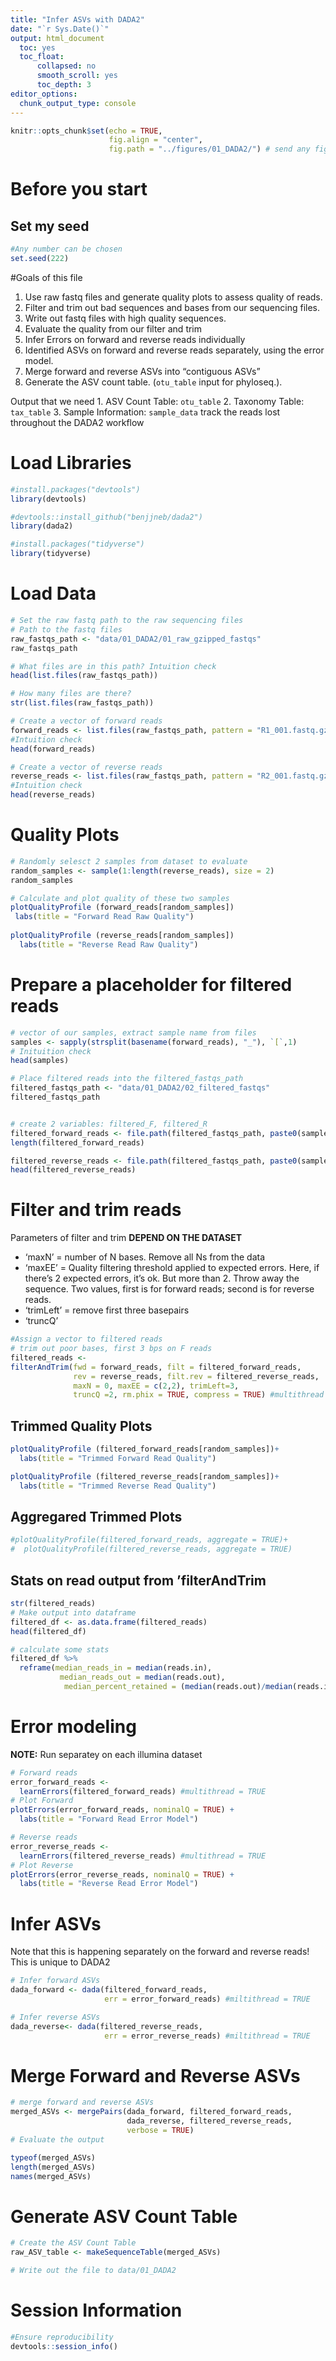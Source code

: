 ```yaml
---
title: "Infer ASVs with DADA2"
date: "`r Sys.Date()`"
output: html_document
  toc: yes
  toc_float:
      collapsed: no
      smooth_scroll: yes
      toc_depth: 3
editor_options: 
  chunk_output_type: console
---
```


```r
knitr::opts_chunk$set(echo = TRUE,
                      fig.align = "center", 
                      fig.path = "../figures/01_DADA2/") # send any figure output to this folder
```


# Before you start

## Set my seed
```r
#Any number can be chosen
set.seed(222)
```

#Goals of this file

1. Use raw fastq files and generate quality plots to assess quality of reads.
2. Filter and trim out bad sequences and bases from our sequencing files.
3. Write out fastq files with high quality sequences.
4. Evaluate the quality from our filter and trim 
5. Infer Errors on forward and reverse reads individually
6. Identified ASVs on forward and reverse reads separately, using the error model.
7. Merge forward and reverse ASVs into "contiguous ASVs"
8. Generate the ASV count table. (`otu_table` input for phyloseq.).


Output that we need
1. ASV Count Table: `otu_table`
2. Taxonomy Table: `tax_table`
3. Sample Information: `sample_data` track the reads lost throughout the DADA2 workflow

# Load Libraries
```r
#install.packages("devtools")
library(devtools)

#devtools::install_github("benjjneb/dada2")
library(dada2)

#install.packages("tidyverse")
library(tidyverse)
```


# Load Data
```r
# Set the raw fastq path to the raw sequencing files
# Path to the fastq files
raw_fastqs_path <- "data/01_DADA2/01_raw_gzipped_fastqs"
raw_fastqs_path

# What files are in this path? Intuition check
head(list.files(raw_fastqs_path))

# How many files are there?
str(list.files(raw_fastqs_path))

# Create a vector of forward reads
forward_reads <- list.files(raw_fastqs_path, pattern = "R1_001.fastq.gz", full.names = TRUE)
#Intuition check
head(forward_reads)

# Create a vector of reverse reads
reverse_reads <- list.files(raw_fastqs_path, pattern = "R2_001.fastq.gz", full.names = TRUE)
#Intuition check
head(reverse_reads)
```

# Quality Plots
```r
# Randomly selesct 2 samples from dataset to evaluate
random_samples <- sample(1:length(reverse_reads), size = 2)
random_samples

# Calculate and plot quality of these two samples
plotQualityProfile (forward_reads[random_samples])
 labs(title = "Forward Read Raw Quality")
 
plotQualityProfile (reverse_reads[random_samples])
  labs(title = "Reverse Read Raw Quality")
```

# Prepare a placeholder for filtered reads
```r
# vector of our samples, extract sample name from files
samples <- sapply(strsplit(basename(forward_reads), "_"), `[`,1)
# Inituition check
head(samples)

# Place filtered reads into the filtered_fastqs_path
filtered_fastqs_path <- "data/01_DADA2/02_filtered_fastqs"
filtered_fastqs_path


# create 2 variables: filtered_F, filtered_R
filtered_forward_reads <- file.path(filtered_fastqs_path, paste0(samples, "_R1_filtered.fastq.gz"))
length(filtered_forward_reads)

filtered_reverse_reads <- file.path(filtered_fastqs_path, paste0(samples, "_R2_filtered.fastq.gz"))
head(filtered_reverse_reads)
```

# Filter and trim reads

Parameters of filter and trim **DEPEND ON THE DATASET**

- 'maxN' = number of N bases. Remove all Ns from the data
- 'maxEE' = Quality filtering threshold applied to expected errors. Here, if there's 2 expected errors, it's ok. But more than 2. Throw away the sequence.
Two values, first is for forward reads; second is for reverse reads.
- 'trimLeft' = remove first three basepairs
- 'truncQ'

```r
#Assign a vector to filtered reads
# trim out poor bases, first 3 bps on F reads
filtered_reads <-
filterAndTrim(fwd = forward_reads, filt = filtered_forward_reads,
              rev = reverse_reads, filt.rev = filtered_reverse_reads,
              maxN = 0, maxEE = c(2,2), trimLeft=3, 
              truncQ =2, rm.phix = TRUE, compress = TRUE) #multithread = TRUE)
```

## Trimmed Quality Plots
```r
plotQualityProfile (filtered_forward_reads[random_samples])+
  labs(title = "Trimmed Forward Read Quality")

plotQualityProfile (filtered_reverse_reads[random_samples])+
  labs(title = "Trimmed Reverse Read Quality")
```

## Aggregared Trimmed Plots
```r
#plotQualityProfile(filtered_forward_reads, aggregate = TRUE)+
#  plotQualityProfile(filtered_reverse_reads, aggregate = TRUE)
```

## Stats on read output from 'filterAndTrim
```r
str(filtered_reads)
# Make output into dataframe
filtered_df <- as.data.frame(filtered_reads)
head(filtered_df)

# calculate some stats
filtered_df %>%
  reframe(median_reads_in = median(reads.in),
           median_reads_out = median(reads.out),
            median_percent_retained = (median(reads.out)/median(reads.in)))
```
        
          
# Error modeling
**NOTE:** Run separatey on each illumina dataset
```r
# Forward reads
error_forward_reads <-
  learnErrors(filtered_forward_reads) #multithread = TRUE
# Plot Forward
plotErrors(error_forward_reads, nominalQ = TRUE) +
  labs(title = "Forward Read Error Model")

# Reverse reads
error_reverse_reads <-
  learnErrors(filtered_reverse_reads) #multithread = TRUE
# Plot Reverse
plotErrors(error_reverse_reads, nominalQ = TRUE) +
  labs(title = "Reverse Read Error Model")

```


# Infer ASVs

Note that this is happening separately on the forward and reverse reads! This is unique to DADA2
```r
# Infer forward ASVs
dada_forward <- dada(filtered_forward_reads, 
                     err = error_forward_reads) #miltithread = TRUE

# Infer reverse ASVs
dada_reverse<- dada(filtered_reverse_reads, 
                     err = error_reverse_reads) #miltithread = TRUE
```


# Merge Forward and Reverse ASVs
```r
# merge forward and reverse ASVs
merged_ASVs <- mergePairs(dada_forward, filtered_forward_reads,
                          dada_reverse, filtered_reverse_reads,
                          verbose = TRUE)
# Evaluate the output

typeof(merged_ASVs)
length(merged_ASVs)
names(merged_ASVs)
```

# Generate ASV Count Table
```r
# Create the ASV Count Table
raw_ASV_table <- makeSequenceTable(merged_ASVs)

# Write out the file to data/01_DADA2


```

# Session Information
```r
#Ensure reproducibility
devtools::session_info()
```
